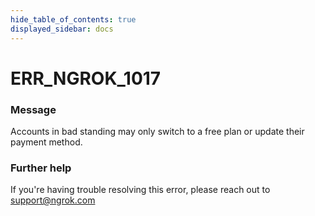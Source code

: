 ```yaml
---
hide_table_of_contents: true
displayed_sidebar: docs
---
```



# ERR_NGROK_1017

### Message

Accounts in bad standing may only switch to a free plan or update their payment method.

<ErrorDetails error="err_ngrok_1017" />

### Further help

If you're having trouble resolving this error, please reach out to [support@ngrok.com](mailto:support@ngrok.com?subject=Help%20with%20ERR_NGROK_1017)

